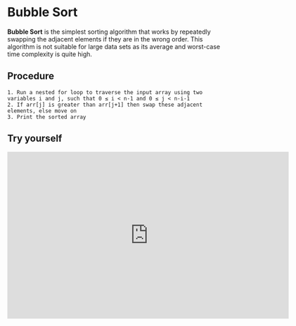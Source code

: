 # Bubble Sort

**Bubble Sort** is the simplest sorting algorithm that works by repeatedly swapping the adjacent elements if they are in the wrong order. This algorithm is not suitable for large data sets as its average and worst-case time complexity is quite high.

## Procedure

```mdx
1. Run a nested for loop to traverse the input array using two variables i and j, such that 0 ≤ i < n-1 and 0 ≤ j < n-i-1
2. If arr[j] is greater than arr[j+1] then swap these adjacent elements, else move on
3. Print the sorted array
```

## Try yourself

<Bleed>
  <iframe
    frameborder="0"
    src="https://itch.io/embed-upload/6906714?color=333333"
    allowfullscreen=""
    width="640"
    height="380"
  >
    <a href="https://chandra-mauli-sharma.itch.io/bubble-sort">
      Play Bubble Sort on itch.io
    </a>
  </iframe>
</Bleed>
